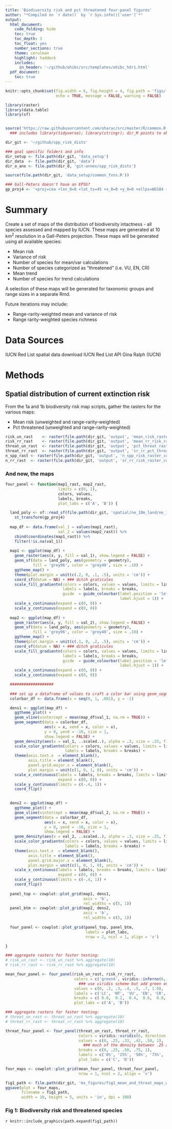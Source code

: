 ```yaml
---
title: 'Biodiversity risk and pct threatened four-panel figures'
author: "*Compiled on `r date()` by `r Sys.info()['user']`*"
output: 
  html_document:
    code_folding: hide
    toc: true
    toc_depth: 3
    toc_float: yes
    number_sections: true
    theme: cerulean
    highlight: haddock
    includes: 
      in_header: '~/github/ohibc/src/templates/ohibc_hdr1.html'
  pdf_document:
    toc: true
---
```


``` r

knitr::opts_chunk$set(fig.width = 6, fig.height = 4, fig.path = 'figs/',
                      echo = TRUE, message = FALSE, warning = FALSE)

library(raster)
library(data.table)
library(sf)


source('https://raw.githubusercontent.com/oharac/src/master/R/common.R')  ###
  ### includes library(tidyverse); library(stringr); dir_M points to ohi directory

dir_git <- '~/github/spp_risk_dists'

### goal specific folders and info
dir_setup <- file.path(dir_git, 'data_setup')
dir_data  <- file.path(dir_git, 'data')
dir_o_anx <- file.path(dir_O, 'git-annex/spp_risk_dists')

source(file.path(dir_git, 'data_setup/common_fxns.R'))

### Gall-Peters doesn't have an EPSG?
gp_proj4 <- '+proj=cea +lon_0=0 +lat_ts=45 +x_0=0 +y_0=0 +ellps=WGS84 +units=m +no_defs'

```

# Summary

Create a set of maps of the distribution of biodiversity intactness - all species assessed and mapped by IUCN.  These maps are generated at 10 km^2^ resolution in a Gall-Peters projection.  These maps will be generated using all available species:

* Mean risk
* Variance of risk
* Number of species for mean/var calculations
* Number of species categorized as "threatened" (i.e. VU, EN, CR)
* Mean trend
* Number of species for trend calculations
    
A selection of these maps will be generated for taxonomic groups and range sizes in a separate Rmd.

Future iterations may include:

* Range-rarity-weighted mean and variance of risk
* Range rarity-weighted species richness

# Data Sources

IUCN Red List spatial data download
IUCN Red List API
Gina Ralph (IUCN)

# Methods

## Spatial distribution of current extinction risk

From the 1a and 1b biodiversity risk map scripts, gather the rasters for the various maps:

* Mean risk (unweighted and range-rarity-weighted)
* Pct threatened (unweighted and range-rarity-weighted)

``` r

risk_un_rast    <- raster(file.path(dir_git, 'output', 'mean_risk_raster_comp.tif'))
risk_rr_rast    <- raster(file.path(dir_git, 'output', 'mean_rr_risk_raster_comp.tif'))
threat_un_rast  <- raster(file.path(dir_git, 'output', 'pct_threat_raster_comp.tif'))
threat_rr_rast  <- raster(file.path(dir_git, 'output', 'sr_rr_pct_threat_raster_comp.tif'))
n_spp_rast <- raster(file.path(dir_git, 'output', 'n_spp_risk_raster_comp.tif'))
n_rr_rast  <- raster(file.path(dir_git, 'output', 'sr_rr_risk_raster_comp.tif'))

```

### And now, the maps

``` r

four_panel <- function(map1_rast, map2_rast,
                       limits = c(0, 1),
                       colors, values,
                       labels, breaks,
                       plot_labs = c('A', 'B')) {

  land_poly <- sf::read_sf(file.path(dir_git, 'spatial/ne_10m_land/ne_10m_land.shp')) %>%
    st_transform(gp_proj4)
  
  map_df <- data.frame(val_1 = values(map1_rast),
                       val_2 = values(map2_rast)) %>%
    cbind(coordinates(map1_rast)) %>% 
    filter(!is.na(val_1))
  
  map1 <- ggplot(map_df) +
    geom_raster(aes(x, y, fill = val_1), show.legend = FALSE) +
    geom_sf(data = land_poly, aes(geometry = geometry), 
            fill = 'grey96', color = 'grey40', size = .10) +
    ggtheme_map() +
    theme(plot.margin = unit(c(.2, 0, .1, .5), units = 'cm')) +
    coord_sf(datum = NA) + ### ditch graticules
    scale_fill_gradientn(colors = colors, values = values, limits = limits,
                         labels = labels, breaks = breaks,
                         guide  = guide_colourbar(label.position = 'left',
                                                  label.hjust = 1)) +
    scale_x_continuous(expand = c(0, 0)) +
    scale_y_continuous(expand = c(0, 0))
  
  map2 <- ggplot(map_df) +
    geom_raster(aes(x, y, fill = val_2), show.legend = FALSE) +
    geom_sf(data = land_poly, aes(geometry = geometry), 
            fill = 'grey96', color = 'grey40', size = .10) +
    ggtheme_map() +
    theme(plot.margin = unit(c(.1, 0, .2, .5), units = 'cm')) +
    coord_sf(datum = NA) + ### ditch graticules
    scale_fill_gradientn(colors = colors, values = values, limits = limits,
                         labels = labels, breaks = breaks,
                         guide  = guide_colourbar(label.position = 'left',
                                                  label.hjust = 1)) +
    scale_x_continuous(expand = c(0, 0)) +
    scale_y_continuous(expand = c(0, 0))

  ###################
  
  ### set up a dataframe of values to craft a color bar using geom_segment
  colorbar_df <- data.frame(x = seq(0, 1, .001), y = -1)

  dens1 <- ggplot(map_df) +
    ggtheme_plot() +
    geom_vline(xintercept = mean(map_df$val_1, na.rm = TRUE)) +
    geom_segment(data = colorbar_df, 
                 aes(x = x, xend = x, color = x), 
                 y = 0, yend = -10, size = 1,
                 show.legend = FALSE) +
    geom_density(aes(x = val_1, ..scaled..), alpha = .3, size = .25, fill = 'grey30') +
    scale_color_gradientn(colors = colors, values = values, limits = limits,
                          labels = labels, breaks = breaks) +
    theme(axis.text.x  = element_blank(), 
          axis.title = element_blank(),
          panel.grid.major.x = element_blank(),
          plot.margin = unit(c(1, 0, 1, 0), units = 'cm')) +
    scale_x_continuous(labels = labels, breaks = breaks, limits = limits,
                       expand = c(0, 0)) +
    scale_y_continuous(limits = c(-.4, 1)) +
    coord_flip()
    

  dens2 <- ggplot(map_df) +
    ggtheme_plot() +
    geom_vline(xintercept = mean(map_df$val_2, na.rm = TRUE)) +
    geom_segment(data = colorbar_df, 
                 aes(x = x, xend = x, color = x), 
                 y = 0, yend = -10, size = 1,
                 show.legend = FALSE) +
    geom_density(aes(x = val_2, ..scaled..), alpha = .3, size = .25, fill = 'grey30') +
    scale_color_gradientn(colors = colors, values = values, limits = limits,
                          labels = labels, breaks = breaks) +
    theme(axis.text.x  = element_blank(), 
          axis.title = element_blank(),
          panel.grid.major.x = element_blank(),
          plot.margin = unit(c(1, 0, 1, 0), units = 'cm')) +
    scale_x_continuous(labels = labels, breaks = breaks, limits = limits,
                       expand = c(0, 0)) +
    scale_y_continuous(limits = c(-.4, 1)) +
    coord_flip()
 
  panel_top <- cowplot::plot_grid(map1, dens1, 
                                  axis = 'b',
                                  rel_widths = c(5, 1))
  panel_btm <- cowplot::plot_grid(map2, dens2, 
                                  axis = 'b',
                                  rel_widths = c(5, 1))
  
  four_panel <- cowplot::plot_grid(panel_top, panel_btm, 
                                   labels = plot_labs,
                                   nrow = 2, ncol = 1, align = 'v')

}

```

``` r
### aggregate rasters for faster testing:
# risk_un_rast <- risk_un_rast %>% aggregate(10)
# risk_rr_rast <- risk_rr_rast %>% aggregate(10)

mean_four_panel <- four_panel(risk_un_rast, risk_rr_rast,
                              colors = c('green4', viridis::inferno(6, direction = -1)),
                                ### use viridis scheme but add green on the bottom for LC
                              values = c(0, .2, .3, .4, .5, .7, 1.0),
                              labels = c('LC', 'NT', 'VU', 'EN', 'CR', 'EX'),
                              breaks = c( 0.0,  0.2,  0.4,  0.6,  0.8,  1.0),
                              plot_labs = c('A', 'B'))

```

``` r
### aggregate rasters for faster testing:
# threat_un_rast <- threat_un_rast %>% aggregate(10)
# threat_rr_rast <- threat_rr_rast %>% aggregate(10)

threat_four_panel <- four_panel(threat_un_rast, threat_rr_rast,
                                colors = viridis::viridis(6, direction = +1),
                                values = c(0, .25, .33, .42, .50, 1), 
                                  ### much of the density between .25 and .50
                                breaks = c(0, .25, .50, .75, 1),
                                labels = c('0%', '25%', '50%', '75%', '100%'),
                                plot_labs = c('C', 'D'))

```

``` r

four_maps <- cowplot::plot_grid(mean_four_panel, threat_four_panel, 
                                nrow = 1, ncol = 2, align = 'v')

fig1_path <- file.path(dir_git, 'ms_figures/fig1_mean_and_threat_maps_with_dens.png')
ggsave(plot = four_maps,
       filename = fig1_path,
       width = 10, height = 5, units = 'in', dpi = 300)

```

### Fig 1: Biodiversity risk and threatened species

`r knitr::include_graphics(path.expand(fig1_path))`
